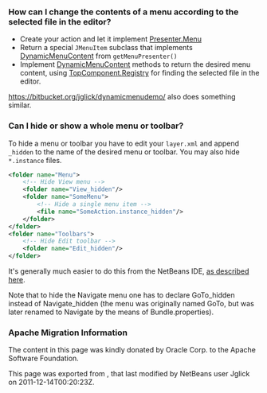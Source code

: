 <!--

    Licensed to the Apache Software Foundation (ASF) under one
    or more contributor license agreements.  See the NOTICE file
    distributed with this work for additional information
    regarding copyright ownership.  The ASF licenses this file
    to you under the Apache License, Version 2.0 (the
    "License"); you may not use this file except in compliance
    with the License.  You may obtain a copy of the License at

      http://www.apache.org/licenses/LICENSE-2.0

    Unless required by applicable law or agreed to in writing,
    software distributed under the License is distributed on an
    "AS IS" BASIS, WITHOUT WARRANTIES OR CONDITIONS OF ANY
    KIND, either express or implied.  See the License for the
    specific language governing permissions and limitations
    under the License.

-->

===How can I change the contents of a menu according to the selected file in the editor?===

* Create your action and let it implement [http://bits.netbeans.org/dev/javadoc/org-openide-util/org/openide/util/actions/Presenter.Menu.html Presenter.Menu]
* Return a special <tt>JMenuItem</tt> subclass that implements [http://bits.netbeans.org/dev/javadoc/org-openide-awt/org/openide/awt/DynamicMenuContent.html DynamicMenuContent] from <tt>getMenuPresenter()</tt>
* Implement [http://bits.netbeans.org/dev/javadoc/org-openide-awt/org/openide/awt/DynamicMenuContent.html DynamicMenuContent] methods to return the desired menu content, using [http://bits.netbeans.org/dev/javadoc/org-openide-windows/org/openide/windows/TopComponent.Registry.html TopComponent.Registry] for finding the selected file in the editor.

https://bitbucket.org/jglick/dynamicmenudemo/ also does something similar.

===Can I hide or show a whole menu or toolbar?===

To hide a menu or toolbar you have to edit your <tt>layer.xml</tt> and append <tt>_hidden</tt> to the name of the desired menu or toolbar. You may also hide <tt>*.instance</tt> files.

<syntaxhighlight lang="xml" enclose="div" highlight="6">
<folder name="Menu">
    <!-- Hide View menu -->
    <folder name="View_hidden"/>
    <folder name="SomeMenu">
        <!-- Hide a single menu item -->
        <file name="SomeAction.instance_hidden"/>
    </folder>
</folder>
<folder name="Toolbars">
    <!-- Hide Edit toolbar -->
    <folder name="Edit_hidden"/>
</folder>
</syntaxhighlight >

It's generally much easier to do this from the NetBeans IDE, [http://forums.netbeans.org/post-77476.html as described here].

Note that to hide the Navigate menu one has to declare GoTo_hidden instead of Navigate_hidden (the menu was originally named GoTo, but was later renamed to Navigate by the means of Bundle.properties).

===Apache Migration Information===

The content in this page was kindly donated by Oracle Corp. to the
Apache Software Foundation.

This page was exported from , 
that last modified by NetBeans user Jglick 
on 2011-12-14T00:20:23Z.

